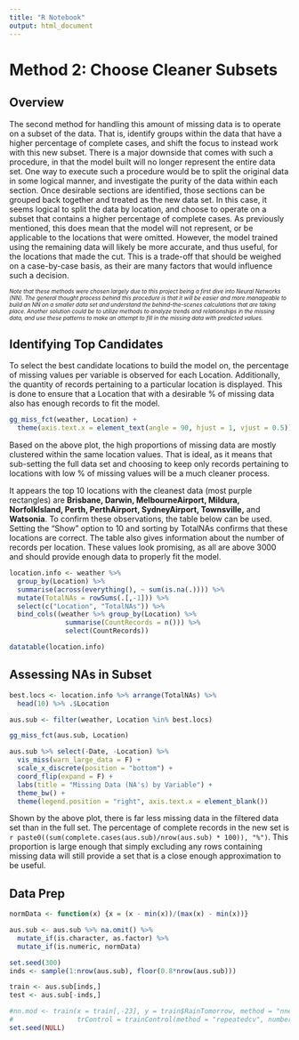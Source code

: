 ```yaml
---
title: "R Notebook"
output: html_document
---
```


# Method 2: Choose Cleaner Subsets

## Overview

The second method for handling this amount of missing data is to operate on a subset of the data. That is, identify groups within the data that have a higher percentage of complete cases, and shift the focus to instead work with this new subset. There is a major downside that comes with such a procedure, in that the model built will no longer represent the entire data set. One way to execute such a procedure would be to split the original data in some logical manner, and investigate the purity of the data within each section. Once desirable sections are identified, those sections can be grouped back together and treated as the new data set. In this case, it seems logical to split the data by location, and choose to operate on a subset that contains a higher percentage of complete cases. As previously mentioned, this does mean that the model will not represent, or be applicable to the locations that were omitted. However, the model trained using the remaining data will likely be more accurate, and thus useful, for the locations that made the cut. This is a trade-off that should be weighed on a case-by-case basis, as their are many factors that would influence such a decision.


<font size = "1"> *Note that these methods were chosen largely due to this project being a first dive into Neural Networks (NN). The general thought process behind this procedure is that it will be easier and more manageable to build an NN on a smaller data set and understand the behind-the-scenes calculations that are taking place. Another solution could be to utilize methods to analyze trends and relationships in the missing data, and use these patterns to make an attempt to fill in the missing data with predicted values.* </font>

## Identifying Top Candidates

To select the best candidate locations to build the model on, the percentage of missing values per variable is observed for each Location. Additionally, the quantity of records pertaining to a particular location is displayed. This is done to ensure that a Location that with a desirable % of missing data also has enough records to fit the model.

```r
gg_miss_fct(weather, Location) +
  theme(axis.text.x = element_text(angle = 90, hjust = 1, vjust = 0.5))
```

Based on the above plot, the high proportions of missing data are mostly clustered within the same location values. That is ideal, as it means that sub-setting the full data set and choosing to keep only records pertaining to locations with low % of missing values will be a much cleaner process. 

It appears the top 10 locations with the cleanest data (most purple rectangles) are **Brisbane, Darwin, MelbourneAirport, Mildura, NorfolkIsland, Perth, PerthAirport, SydneyAirport, Townsville,** and **Watsonia**. To confirm these observations, the table below can be used. Setting the "Show" option to 10 and sorting by TotalNAs confirms that these locations are correct. The table also gives information about the number of records per location. These values look promising, as all are above 3000 and should provide enough data to properly fit the model. 

```r
location.info <- weather %>% 
  group_by(Location) %>% 
  summarise(across(everything(), ~ sum(is.na(.)))) %>%
  mutate(TotalNAs = rowSums(.[,-1])) %>% 
  select(c("Location", "TotalNAs")) %>%
  bind_cols((weather %>% group_by(Location) %>% 
              summarise(CountRecords = n())) %>% 
              select(CountRecords))

datatable(location.info)
```

## Assessing NAs in Subset

```r
best.locs <- location.info %>% arrange(TotalNAs) %>% 
  head(10) %>% .$Location

aus.sub <- filter(weather, Location %in% best.locs)

gg_miss_fct(aus.sub, Location)
```

```r
aus.sub %>% select(-Date, -Location) %>% 
  vis_miss(warn_large_data = F) +
  scale_x_discrete(position = "bottom") +
  coord_flip(expand = F) + 
  labs(title = "Missing Data (NA's) by Variable") +
  theme_bw() +
  theme(legend.position = "right", axis.text.x = element_blank())
```

Shown by the above plot, there is far less missing data in the filtered data set than in the full set. The percentage of complete records in the new set is `r paste0((sum(complete.cases(aus.sub)/nrow(aus.sub) * 100)), "%")`. This proportion is large enough that simply excluding any rows containing missing data will still provide a set that is a close enough approximation to be useful.

## Data Prep

```r
normData <- function(x) {x = (x - min(x))/(max(x) - min(x))}

aus.sub <- aus.sub %>% na.omit() %>%
  mutate_if(is.character, as.factor) %>%
  mutate_if(is.numeric, normData)
```

```r
set.seed(300)
inds <- sample(1:nrow(aus.sub), floor(0.8*nrow(aus.sub)))

train <- aus.sub[inds,]
test <- aus.sub[-inds,]

#nn.mod <- train(x = train[,-23], y = train$RainTomorrow, method = "nnet",
#                trControl = trainControl(method = "repeatedcv", number = 10, repeats = 5))
set.seed(NULL)
```